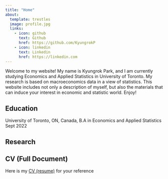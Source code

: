 ```yaml
---
title: "Home"
about:
  template: trestles
  image: profile.jpg
  links:
    - icon: github
      text: Github
      href: https://github.com/KyungrokP
    - icon: linkedin
      text: Linkedin
      href: https://linkedin.com
---
```


Welcome to my website! My name is Kyungrok Park, and I am currently studying Economics and Applied Statistics in University of Toronto. My research is based on macroeconomics data in a view of statistics. This website includes not only a description of myself, but also the materials that can induce your interest in economic and statistic world. Enjoy!

## Education

University of Toronto, ON, Canada, B.A in Economics and Applied Statistics Sept 2022

## Research

## CV (Full Document)

Here is my [CV (resume)](resume.pdf) for your reference
